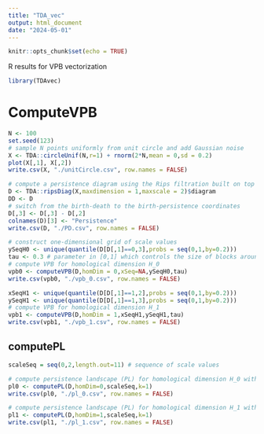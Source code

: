 ```yaml
---
title: "TDA_vec"
output: html_document
date: "2024-05-01"
---
```


```r
knitr::opts_chunk$set(echo = TRUE)
```

R results for VPB vectorization

```r
library(TDAvec)
```

# ComputeVPB

```r
N <- 100 
set.seed(123)
# sample N points uniformly from unit circle and add Gaussian noise
X <- TDA::circleUnif(N,r=1) + rnorm(2*N,mean = 0,sd = 0.2)
plot(X[,1], X[,2])
write.csv(X, "./unitCircle.csv", row.names = FALSE)
```


```r
# compute a persistence diagram using the Rips filtration built on top of X
D <- TDA::ripsDiag(X,maxdimension = 1,maxscale = 2)$diagram 
DD <- D
# switch from the birth-death to the birth-persistence coordinates
D[,3] <- D[,3] - D[,2] 
colnames(D)[3] <- "Persistence"
write.csv(D, "./PD.csv", row.names = FALSE)
```


```r
# construct one-dimensional grid of scale values
ySeqH0 <- unique(quantile(D[D[,1]==0,3],probs = seq(0,1,by=0.2))) 
tau <- 0.3 # parameter in [0,1] which controls the size of blocks around each point of the diagram 
# compute VPB for homological dimension H_0
vpb0 <- computeVPB(D,homDim = 0,xSeq=NA,ySeqH0,tau)
write.csv(vpb0, "./vpb_0.csv", row.names = FALSE)

xSeqH1 <- unique(quantile(D[D[,1]==1,2],probs = seq(0,1,by=0.2)))
ySeqH1 <- unique(quantile(D[D[,1]==1,3],probs = seq(0,1,by=0.2)))
# compute VPB for homological dimension H_1
vpb1 <- computeVPB(D,homDim = 1,xSeqH1,ySeqH1,tau) 
write.csv(vpb1, "./vpb_1.csv", row.names = FALSE)
```

## computePL

```r
scaleSeq = seq(0,2,length.out=11) # sequence of scale values

# compute persistence landscape (PL) for homological dimension H_0 with order of landscape k=1
pl0 <- computePL(D,homDim=0,scaleSeq,k=1)
write.csv(pl0, "./pl_0.csv", row.names = FALSE)

# compute persistence landscape (PL) for homological dimension H_1 with order of landscape k=1
pl1 <- computePL(D,homDim=1,scaleSeq,k=1)
write.csv(pl1, "./pl_1.csv", row.names = FALSE)
```

